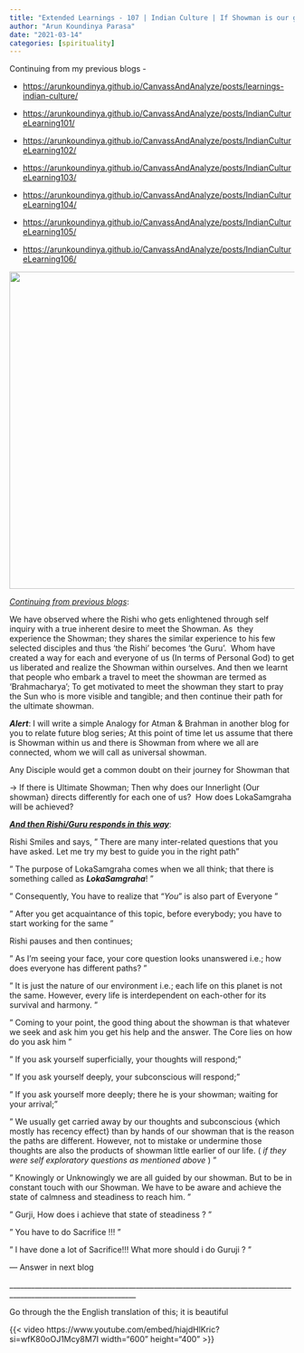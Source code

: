 ```yaml
---
title: "Extended Learnings - 107 | Indian Culture | If Showman is our guide; Why each has different Guided Paths?"
author: "Arun Koundinya Parasa"
date: "2021-03-14"
categories: [spirituality]
---
```


Continuing from my previous blogs -

-   <https://arunkoundinya.github.io/CanvassAndAnalyze/posts/learnings-indian-culture/>

-   <https://arunkoundinya.github.io/CanvassAndAnalyze/posts/IndianCultureLearning101/>

-   <https://arunkoundinya.github.io/CanvassAndAnalyze/posts/IndianCultureLearning102/>

-   <https://arunkoundinya.github.io/CanvassAndAnalyze/posts/IndianCultureLearning103/>

-   <https://arunkoundinya.github.io/CanvassAndAnalyze/posts/IndianCultureLearning104/>

-   <https://arunkoundinya.github.io/CanvassAndAnalyze/posts/IndianCultureLearning105/>

-   <https://arunkoundinya.github.io/CanvassAndAnalyze/posts/IndianCultureLearning106/>

![](showman.png){fig-align="center" width="560"}

[*Continuing from previous blogs*]{.underline}:

We have observed where the Rishi who gets enlightened through self inquiry with a true inherent desire to meet the Showman. As  they experience the Showman; they shares the similar experience to his few selected disciples and thus 'the Rishi' becomes 'the Guru'.  Whom have created a way for each and everyone of us (In terms of Personal God) to get us liberated and realize the Showman within ourselves. And then we learnt that people who embark a travel to meet the showman are termed as 'Brahmacharya'; To get motivated to meet the showman they start to pray the Sun who is more visible and tangible; and then continue their path for the ultimate showman.

***Alert***: I will write a simple Analogy for Atman & Brahman in another blog for you to relate future blog series; At this point of time let us assume that there is Showman within us and there is Showman from where we all are connected, whom we will call as universal showman.

Any Disciple would get a common doubt on their journey for Showman that

-\> If there is Ultimate Showman; Then why does our Innerlight (Our showman} directs differently for each one of us?  How does LokaSamgraha will be achieved?

[***And then Rishi/Guru responds in this way***]{.underline}:

Rishi Smiles and says, " There are many inter-related questions that you have asked. Let me try my best to guide you in the right path"

" The purpose of LokaSamgraha comes when we all think; that there is something called as ***LokaSamgraha***! "

" Consequently, You have to realize that "*You*" is also part of Everyone "

" After you get acquaintance of this topic, before everybody; you have to start working for the same "

Rishi pauses and then continues;

" As I'm seeing your face, your core question looks unanswered i.e.; how does everyone has different paths? "

" It is just the nature of our environment i.e.; each life on this planet is not the same. However, every life is interdependent on each-other for its survival and harmony. "

" Coming to your point, the good thing about the showman is that whatever we seek and ask him you get his help and the answer. The Core lies on how do you ask him "

" If you ask yourself superficially, your thoughts will respond;"

" If you ask yourself deeply, your subconscious will respond;"

" If you ask yourself more deeply; there he is your showman; waiting for your arrival;"

" We usually get carried away by our thoughts and subconscious {which mostly has recency effect} than by hands of our showman that is the reason the paths are different. However, not to mistake or undermine those thoughts are also the products of showman little earlier of our life. ( *if they were self exploratory questions as mentioned above* ) "

" Knowingly or Unknowingly we are all guided by our showman. But to be in constant touch with our Showman. We have to be aware and achieve the state of calmness and steadiness to reach him. "

" Gurji, How does i achieve that state of steadiness ? "

" You have to do Sacrifice !!! "

" I have done a lot of Sacrifice!!! What more should i do Guruji ? "

--- Answer in next blog

\_\_\_\_\_\_\_\_\_\_\_\_\_\_\_\_\_\_\_\_\_\_\_\_\_\_\_\_\_\_\_\_\_\_\_\_\_\_\_\_\_\_\_\_\_\_\_\_\_\_\_\_\_\_\_\_\_\_\_\_\_\_\_\_\_\_\_\_\_\_\_\_\_\_\_\_\_\_\_\_\_\_\_\_\_\_\_\_\_\_\_\_\_\_\_\_\_\_\_\_\_\_\_\_\_\_\_\_\_\_\_\_\_

Go through the the English translation of this; it is beautiful\

{{< video https://www.youtube.com/embed/hiajdHlKric?si=wfK80oOJ1Mcy8M7I width="600" height="400" >}}
